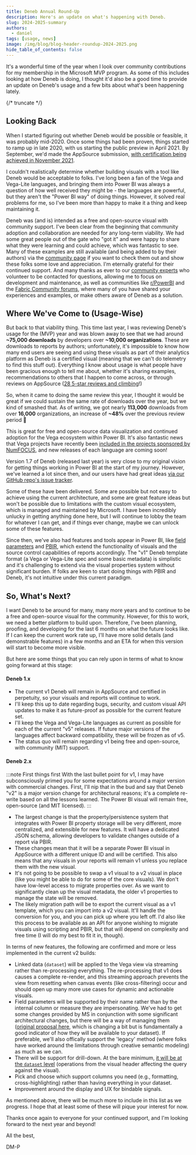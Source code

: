 ```yaml
---
title: Deneb Annual Round-Up
description: Here's an update on what's happening with Deneb.
slug: 2024-2025-summary
authors:
  - daniel
tags: [usage, news]
image: /img/blog/blog-header-roundup-2024-2025.png
hide_table_of_contents: false
---
```



It's a wonderful time of the year when I look over community contributions for my membership in the Microsoft MVP program. As some of this includes looking at how Deneb is doing, I thought it'd also be a good time to provide an update on Deneb's usage and a few bits about what's been happening lately.

{/* truncate */}

## Looking Back

When I started figuring out whether Deneb would be possible or feasible, it was probably mid-2020. Once some things had been proven, things started to ramp up in late 2020, with us starting the public preview in April 2021. By September, we'd made the AppSource submission, [with certification being achieved in November 2021](https://coacervo.co/deneb_nov_2021).

I couldn't realistically determine whether building visuals with a tool like Deneb would be acceptable to folks. I've long been a fan of the Vega and Vega-Lite languages, and bringing them into Power BI was always a question of how well received they might be - the languages are powerful, but they aren't the "Power BI way" of doing things. However, it solved real problems for me, so I've been more than happy to make it a thing and keep maintaining it.

Deneb was (and is) intended as a free and open-source visual with community support. I've been clear from the beginning that community adoption and collaboration are needed for any long-term viability. We had some great people out of the gate who "got it" and were happy to share what they were learning and could achieve, which was fantastic to see. Many of these examples are still available (and being added to by their authors) via the [community page](/community/resources) if you want to check them out and show these folks some love and appreciation. I'm eternally grateful for their continued support. And many thanks as ever to our [community experts](/support#community-experts) who volunteer to be contacted for questions, allowing me to focus on development and maintenance, as well as communities like [r/PowerBI](https://www.reddit.com/r/PowerBI/) and the [Fabric Community forums](https://community.fabric.microsoft.com/), where many of you have shared your experiences and examples, or make others aware of Deneb as a solution.

## Where We've Come to (Usage-Wise)

But back to that viability thing. This time last year, I was reviewing Deneb's usage for the (MVP) year and was blown away to see that we had around **~75,000 downloads** by developers over **~10,000 organizations**. These are downloads to reports by authors; unfortunately, it's impossible to know how many end users are seeing and using these visuals as part of their analytics platform as Deneb is a certified visual (meaning that we can't do telemetry to find this stuff out). Everything I know about usage is what people have been gracious enough to tell me about, whether it's sharing examples, recommendations to others that I happen to come across, or through reviews on AppSource ([28 5-star reviews and climbing](https://appsource.microsoft.com/en-us/product/power-bi-visuals/coacervolimited1596856650797.deneb)!) 

So, when it came to doing the same review this year, I thought it would be great if we could sustain the same rate of downloads over the year, but we kind of smashed that. As of writing, we got nearly **113,000** downloads from over **16,000** organizations, an increase of **~48%** over the previous review period 🎉

<div align="center">
  <VegaLite spec={{
    "$schema": "https://vega.github.io/schema/vega-lite/v5.json",
    config: {
      font: "Segoe UI, wf_segoe-ui_normal, helvetica, arial, sans-serif",
      view: {
        stroke: "transparent"
      },
      axis: {
        ticks: false,
        title: null,
        labelPadding: 10,
        domain: false,
        labelAngle: 0,
      },
      title: {
        anchor: "start",
        align: "left",
        offset: 20,
        dx: 70
      },
      area: {
        fill: "#ab3280",
        fillOpacity: 0.2,
      },
      line: {
        color: "#ab3280",
        strokeWidth: 3
      },
      point: {
        filled: true,
        fillOpacity: 1,
        size: 100,
      },
      style: {
        data_point: {
          color: "#ab3280",
          stroke: "white",
          strokeWidth: 2
        },
        dash_rule: {
          color: "#9d9594",
          strokeWidth: 1,
          strokeDash: [4,2],
        },
        measure_rule: {
          color: "#ab3280",
          strokeWidth: 1,
        },
        arrow_rule: {
          color: "#9dc79d",
          strokeWidth: 3,
        },
        arrow_point: {
          color: "#9dc79d",
        }
      }
    },
    data: {
      values: [
        {year: "2023-2024", count: 75000, approx: "~75k"},
        {year: "2024-2025", count: 113000, approx: "~113k"},
      ]
    },
    title: {
      text: "Deneb downloads by review period",
      subtitle: "From April to March each year",
    },
    spacing: 10,
    width: 350,
    height: 200,
    layer: [
      {
        mark: {
          type: "area",
          line: true
        },
      },
      {
        transform: [
          { filter: "datum.year === '2023-2024'" },
        ],
        mark: {
          type: "text",
          yOffset: -12,
          text: {
            expr: "datum.approx"
          }
        },
      },
      {
        transform: [
          { filter: "datum.year === '2024-2025'" },
        ],
        mark: {
          type: "text",
          yOffset: -12,
          text: {
            expr: "datum.approx"
          }
        },
      },
      {
        data: { values: [{
          x1: "2023-2024",
          x2: "2024-2025",
          y1: 75000,
          y2: 113000
        }] },
        layer: [
          {
            mark: {
              type: "rule",
              style: "dash_rule",
            },
            encoding: {
              y: {
                field: "y1",
              },
              y2: {
                field: "y1"
              },
              x : {
                field: "x1",
              },
              x2: {
                value: { "expr": "width - 60"}
              }
            }
          },
          {
            mark: {
              type: "rule",
              style: "measure_rule",
            },
            encoding: {
              y: {
                field: "y2",
              },
              y2: {
                field: "y2"
              },
              x : {
                field: "x2",
              },
              x2: {
                value: { "expr": "width - 60"}
              }
            }
          },
          {
            mark: {
              type: "rule",
              style: "arrow_rule",
              y2Offset: 4,
            },
            encoding: {
              y: {
                field: "y1",
              },
              y2: {
                field: "y2"
              },
              x : {
                value: { "expr": "width - 60"}
              },
              x2: {
                value: { "expr": "width - 60"}
              }
            }
          },
          {
            mark: {
              type: "point",
              style: "arrow_point",
              shape: "triangle-up",
              yOffset: 4,
            },
            encoding: {
              y: {
                field: "y2",
              },
              x : {
                value: { "expr": "width - 60"}
              },
            }
          }
        ]
      },
      {
        mark: {
          type: "point",
          style: "data_point",
        }
      },
      {
        data: {
          values: [
            {y: 94000, diff: "+48%"},
          ]
        },
        mark: {
          type: "text",
        },
        encoding: {
          y: {
            field: "y",
          },
          x: {
            value: { "expr": "width - 40"}
          },
          text: {
            field: "diff"
          }
        }
      }
    ],
    encoding: {
      x: {
        field: "year",
        type: "ordinal",
      },
      y: {
        field: "count",
        type: "quantitative",
        axis: null
      }
    }
  }} 
  actions={false}
  renderer='svg'
  />
</div>

This is great for free and open-source data visualization and continued adoption for the Vega ecosystem within Power BI. It's also fantastic news that Vega projects have recently been [included in the projects sponsored by NumFOCUS](https://bsky.app/profile/vega-vis.bsky.social/post/3lkqhrlro6c2y), and new releases of each language are coming soon!

Version 1.7 of Deneb (released last year) is very close to my original vision for getting things working in Power BI at the start of my journey. However, we've learned a lot since then, and our users have had great ideas [via our GitHub repo's issue tracker](https://github.com/deneb-viz/deneb/issues). 

Some of these have been delivered. Some are possible but not easy to achieve using the current architecture, and some are great feature ideas but won't be possible due to limitations with the custom visual ecosystem, which is managed and maintained by Microsoft. I have been incredibly unlucky in getting anything done here, but I will continue to lobby the team for whatever I can get, and if things ever change, maybe we can unlock some of these features.

Since then, we've also had features and tools appear in Power BI, like [field parameters](https://learn.microsoft.com/en-us/power-bi/create-reports/power-bi-field-parameters) and [PBIR](https://powerbi.microsoft.com/en-us/blog/power-bi-enhanced-report-format-pbir-in-power-bi-desktop-developer-mode-preview/), which extend the functionality of visuals and the source control capabilities of reports accordingly. The "v1" Deneb template format (a Vega or Vega-Lite spec and some basic metadata) is simplistic and it's challenging to extend via the visual properties system without significant burden. If folks are keen to start doing things with PBIR and Deneb, it's not intuitive under this current paradigm.

## So, What's Next?

I want Deneb to be around for many, many more years and to continue to be a free and open-source visual for the community. However, for this to work, we need a better platform to build upon. Therefore, I've been planning, proofing, and developing for the last 6 months on what the future looks like. If I can keep the current work rate up, I'll have more solid details (and demonstrable features) in a few months and an ETA for when this version will start to become more visible. 

But here are some things that you can rely upon in terms of what to know going forward at this stage:

#### Deneb 1.x

* The current v1 Deneb will remain in AppSource and certified in perpetuity, so your visuals and reports will continue to work. 
* I'll keep this up to date regarding bugs, security, and custom visual API updates to make it as future-proof as possible for the current feature set.
* I'll keep the Vega and Vega-Lite languages as current as possible for each of the current "v5" releases. If future major versions of the languages affect backward compatibility, these will be frozen as of v5.
* The status quo will remain regarding v1 being free and open-source, with community (MIT) support.

#### Deneb 2.x

:::note First things first
With the last bullet point for v1, I may have subconsciously primed you for some expectations around a major version with commercial changes. First, I'll nip that in the bud and say that Deneb "v2" is a major version change for architectural reasons; it's a complete re-write based on all the lessons learned. The Power BI visual will remain free, open-source (and MIT licensed).
:::

* The largest change is that the property/persistence system that integrates with Power BI property storage will be very different, more centralized, and extensible for new features. It will have a dedicated JSON schema, allowing developers to validate changes outside of a report via PBIR.
* These changes mean that it will be a separate Power BI visual in AppSource with a different unique ID and will be certified. This also means that any visuals in your reports will remain v1 unless you replace them with the new visual.
* It's not going to be possible to swap a v1 visual to a v2 visual in place (like you might be able to do for some of the core visuals). We don't have low-level access to migrate properties over. As we want to significantly clean up the visual metadata, the older v1 properties to manage the state will be removed.
* The likely migration path will be to export the current visual as a v1 template, which you can import into a v2 visual. It'll handle the conversion for you, and you can pick up where you left off. I'd also like this process to be available as an API for anyone wishing to migrate visuals using scripting and PBIR, but that will depend on complexity and free time (I will do my best to fit it in, though).

In terms of new features, the following are confirmed and more or less implemented in the current v2 builds:

*	Linked data (`dataset`) will be applied to the Vega view via streaming rather than re-processing everything. The re-processing that v1 does causes a complete re-render, and this streaming approach prevents the view from resetting when canvas events (like cross-filtering) occur and should open up many more use cases for dynamic and actionable visuals.
*	Field parameters will be supported by their name rather than by the internal column or measure they are impersonating. We've had to get some changes provided by MS in conjunction with some significant architectural changes, but there will be a way of managing them ([original proposal here](https://github.com/deneb-viz/deneb/issues/238#issuecomment-2190392568), which is changing a bit but is fundamentally a good indicator of how they will be available to your dataset). If preferable, we'll also offically support the 'legacy' method (where folks have worked around the limitations through creative semantic modeling) as much as we can.
*	There will be support for drill-down. At the bare minimum, [it will be at the `dataset` level](https://github.com/deneb-viz/deneb/issues/196#issuecomment-1129309009) (operations from the visual header affecting the query against the visual).
*	Pick and choose which support columns you need (e.g., formatting, cross-highlighting) rather than having everything in your dataset.
*	Improvement around the display and UX for bindable signals.

As mentioned above, there will be much more to include in this list as we progress. I hope that at least some of these will pique your interest for now.

Thanks once again to everyone for your continued support, and I'm looking forward to the next year and beyond!

All the best,

DM-P
